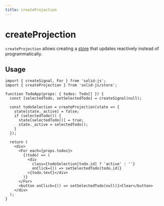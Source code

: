 ```yaml
---
title: createProjection
---
```


# createProjection

`createProjection` allows creating a [store](/stores/createStore) that updates reactively instead of programmatically.

## Usage

```tsx
import { createSignal, For } from 'solid-js';
import { createProjection } from 'solid-js/store';

function TodoApp(props: { todos: Todo[] }) {
  const [selectedTodo, setSelectedTodo] = createSignal(null);
  
  const todoSelection = createProjection(state => {
    state[state._active] = false;
    if (selectedTodo()) {
      state[selectedTodo()] = true;
      state._active = selectedTodo();
    }
  });
  
  return (
    <div>
      <For each={props.todos}>
        {(todo) => (
          <div
            class={todoSelection[todo.id] ? 'active' : ''}
            onClick={() => setSelectedTodo(todo.id)}
          >{todo.text}</div>
        )}
      </For>
      <button onClick={() => setSelectedTodo(null)}>Clear</button>
    </div>
  );
}
```
